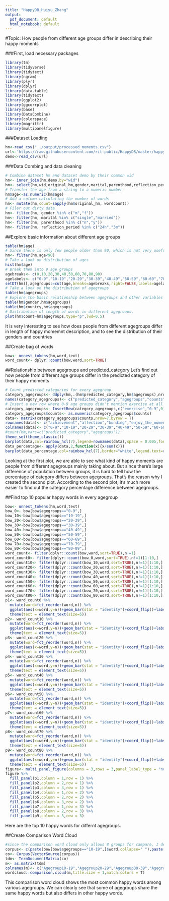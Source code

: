 ```yaml
---
title: "HappyDB_Huiyu_Zhang"
output:
  pdf_document: default
  html_notebook: default
---
```


#Topic: How people from different age groups differ in describing their happy moments

###First, load necessary packages
```r
library(tm)
library(tidyverse)
library(tidytext)
library(ngram)
library(plyr)
library(dplyr)
library(data.table)
library(tidytext)
library(ggplot2)
library(ggcorrplot)
library(base)
library(DataCombine)
library(colorspace)
library(magrittr)
library(multipanelfigure)
```

###Dataset Loading
```r
hm<-read_csv("../output/processed_moments.csv")
url<-'https://raw.githubusercontent.com/rit-public/HappyDB/master/happydb/data/demographic.csv'
demo<-read_csv(url)
```

###Data Combing and data cleaning
```r
# Combine dataset hm and dataset demo by their common wid
hm<- inner_join(hm,demo,by="wid")
hm<- select(hm,wid,original_hm,gender,marital,parenthood,reflection_period,age,country,predicted_category,text)
# Transfer the age from a string to a numeric number
hm$age<-as.numeric(hm$age)   
# Add a column calculating the number of words
hm<- mutate(hm,count=sapply(hm$original_hm, wordcount)) 
# Filer out dirty data
hm<- filter(hm, gender %in% c("m","f")) 
hm<- filter(hm, marital %in% c("single","married"))
hm<- filter(hm, parenthood %in% c("n","y"))
hm<- filter(hm, reflection_period %in% c("24h","3m"))
```

##Explore basic information about different age groups
```r
table(hm$age) 
# Since there is only few people older than 90, which is not very useful for analysis. I am gonna filter them out
hm<- filter(hm,age<90) 
# Take a look on distribution of ages
hist(hm$age) 
# Break them into 9 age groups
agebreaks<- c(0,10,20,30,40,50,60,70,80,90)
agelabels<- c("0-9","10-19","20-29","30-39","40-49","50-59","60-69","70-79","80-89")
setDT(hm)[,agegroups:=cut(age,breaks=agebreaks,right=FALSE,labels=agelabels)]
# Take a look on the distribution of agegroups
table(hm$agegroups)
# Explore the basic relationship between agegroups and other variables
table(hm$gender,hm$agegroups)
table(hm$country,hm$agegroups)
# Distribution of length of words in different agegroups.
plot(hm$count~hm$agegroups,type="p",lwd=0.5)
```

It is very interesting to see how does people from different agegroups differ in length of happy momemnt description, and to see the distribution of their genders and countries


##Create bag of words
```r
bow<- unnest_tokens(hm,word,text)
word_count<- dplyr::count(bow,word,sort=TRUE)
```


##Relationship between agegroups and predicted_category
Let's find out how people from different age groups differ in the predicted category of their happy moments
```r
# Count predicted categories for every agegroup
category_agegroups<- ddply(hm,.(hm$predicted_category,hm$agegroups),nrow)
names(category_agegroups)<- c("predicted_category","agegroups","counts")
# Insert a new row where 0-9 age groups didn't mention exercise at all
category_agegroups<- InsertRow(category_agegroups,c("exercise","0-9",0),37) 
category_agegroups$counts<- as.numeric(category_agegroups$counts)
data<- matrix(category_agegroups$counts,nrow=7,byrow = T)
rownames(data)<- c("achievement","affection","bonding","enjoy_the_moment","exercise","leisure","nature")
colnames(data)<- c("0-9","10-19","20-29","30-39","40-49","50-59","60-69","70-79","80-89")
#count(hm,vars=c("predicted_category","agegroups"))
theme_set(theme_classic())
barplot(data,col=rainbow_hcl(7),legend=rownames(data),space = 0.005,font.axis=2)
data_percentage<- apply(data,2,function(x){x/sum(x)})
barplot(data_percentage,col=rainbow_hcl(7),border="white",legend.text=rownames(data),space = 0.005,font.axis=2,args.legend = list(x="right",bty="n",inset=c(0.05,0),xpd=T))
```

Looking at the first plot, we are able to see what kind of happy moments are people from different agegroups mainly taking about. But since there's large difference of population between groups, it is hard to tell how the percentage of category differs between agegroups. That's the reason why I created the second plot. According to the second plot, it's much more easier to find out the category percentage difference between agegroups.  
  
##Find top 10 popular happy words in every agegroup
```r
bow<- unnest_tokens(hm,word,text)
bow_0<- bow[bow$agegroups=="0-9",]
bow_10<-bow[bow$agegroups=="10-19",]
bow_20<-bow[bow$agegroups=="20-29",]
bow_30<-bow[bow$agegroups=="30-39",]
bow_40<-bow[bow$agegroups=="40-49",]
bow_50<-bow[bow$agegroups=="50-59",]
bow_60<-bow[bow$agegroups=="60-69",]
bow_70<-bow[bow$agegroups=="70-79",]
bow_80<-bow[bow$agegroups=="80-89",]
word_count<- filter(dplyr::count(bow,word,sort=TRUE),n!=1)
word_count0<- filter(dplyr::count(bow_0,word,sort=TRUE),n!=1)[1:10,]
word_count10<- filter(dplyr::count(bow_10,word,sort=TRUE),n!=1)[1:10,]
word_count20<- filter(dplyr::count(bow_20,word,sort=TRUE),n!=1)[1:10,]
word_count30<- filter(dplyr::count(bow_30,word,sort=TRUE),n!=1)[1:10,]
word_count40<- filter(dplyr::count(bow_40,word,sort=TRUE),n!=1)[1:10,]
word_count50<- filter(dplyr::count(bow_50,word,sort=TRUE),n!=1)[1:10,]
word_count60<- filter(dplyr::count(bow_60,word,sort=TRUE),n!=1)[1:10,]
word_count70<- filter(dplyr::count(bow_70,word,sort=TRUE),n!=1)[1:10,]
word_count80<- filter(dplyr::count(bow_80,word,sort=TRUE),n!=1)[1:10,]
p1<- word_count0 %>%
  mutate(word=fct_reorder(word,n)) %>%
  ggplot(aes(x=word,y=n))+geom_bar(stat = "identity")+coord_flip()+labs(title="Top 10 happy words for Agegroup 0-9")+
  theme(text = element_text(size=5))
p2<- word_count10 %>%
  mutate(word=fct_reorder(word,n)) %>%
  ggplot(aes(x=word,y=n))+geom_bar(stat = "identity")+coord_flip()+labs(title="Top 10 happy words for Agegroup 10-19")+
  theme(text = element_text(size=5))
p3<- word_count20 %>%
  mutate(word=fct_reorder(word,n)) %>%
  ggplot(aes(x=word,y=n))+geom_bar(stat = "identity")+coord_flip()+labs(subtitle="Top 10 happy words for Agegroup 20-29")+
  theme(text = element_text(size=5))
p4<- word_count30 %>%
  mutate(word=fct_reorder(word,n)) %>%
  ggplot(aes(x=word,y=n))+geom_bar(stat = "identity")+coord_flip()+labs(subtitle="Top 10 happy words for Agegroup 30-39")+
  theme(text = element_text(size=5))
p5<- word_count40 %>%
  mutate(word=fct_reorder(word,n)) %>%
  ggplot(aes(x=word,y=n))+geom_bar(stat = "identity")+coord_flip()+labs(subtitle="Top 10 happy words for Agegroup 40-49")+
  theme(text = element_text(size=5))
p6<- word_count50 %>%
  mutate(word=fct_reorder(word,n)) %>%
  ggplot(aes(x=word,y=n))+geom_bar(stat = "identity")+coord_flip()+labs(title="Top 10 happy words for Agegroup 50-59")+
  theme(text = element_text(size=5))
p7<- word_count60 %>%
  mutate(word=fct_reorder(word,n)) %>%
  ggplot(aes(x=word,y=n))+geom_bar(stat = "identity")+coord_flip()+labs(title="Top 10 happy words for Agegroup 60-69")+
  theme(text = element_text(size=5))
p8<- word_count70 %>%
  mutate(word=fct_reorder(word,n)) %>%
  ggplot(aes(x=word,y=n))+geom_bar(stat = "identity")+coord_flip()+labs(title="Top 10 happy words for Agegroup 70-79")+
  theme(text = element_text(size=5))
p9<- word_count80 %>%
  mutate(word=fct_reorder(word,n)) %>%
  ggplot(aes(x=word,y=n))+geom_bar(stat = "identity")+coord_flip()+labs(title="Top 10 happy words for Agegroup 80-89")+
  theme(text = element_text(size=5))
figure<- multi_panel_figure(columns = 3,rows = 3,panel_label_type = "none")
figure %>%
  fill_panel(p1,column = 1,row = 1) %>%
  fill_panel(p2,column = 2,row = 1) %>%
  fill_panel(p3,column = 3,row = 1) %>%
  fill_panel(p4,column = 1,row = 2) %>%
  fill_panel(p5,column = 2,row = 2) %>%
  fill_panel(p6,column = 3,row = 2) %>%
  fill_panel(p7,column = 1,row = 3) %>%
  fill_panel(p8,column = 2,row = 3) %>%
  fill_panel(p9,column = 3,row = 3)
```
Here are the top 10 happy words for differnt agegroups.

##Create Comparison Word Cloud
```r
#since the comparison word cloud only allows 8 groups for campare, I deleted the Agegroup 0-9
corpus<- c(paste(bow[bow$agegroups=="10-19",]$word,collapse=" "),paste(bow[bow$agegroups=="20-29",]$word,collapse=" "),paste(bow[bow$agegroups=="30-39",]$word,collapse=" "),paste(bow[bow$agegroups=="40-49",]$word,collapse=" "),paste(bow[bow$agegroups=="50-59",]$word,collapse=" "),paste(bow[bow$agegroups=="60-69",]$word,collapse=" "),paste(bow[bow$agegroups=="70-79",]$word,collapse=" "),paste(bow[bow$agegroups=="80-89",]$word,collapse=" "))
co<- Corpus(VectorSource(corpus))
tdm<- TermDocumentMatrix(co)
m<- as.matrix(tdm)
colnames(m)<- c("Agegroup10-19","Agegroup20-29","Agegroup30-39","Agegroup40-49","Agegroup50-59","Agegroup60-69","Agegroup70-79","Agegroup80-89")
wordcloud::comparison.cloud(m,title.size = 1,match.colors = T)
```

This comparison word cloud shows the most common happy words among various agegroups. We can clearly see that some of agegroups share the same happy words but also differs in other happy words.


